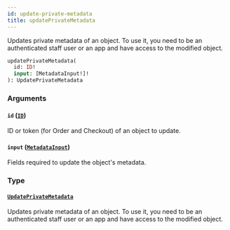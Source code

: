 ```yaml
---
id: update-private-metadata
title: updatePrivateMetadata
---
```



Updates private metadata of an object. To use it, you need to be an authenticated staff user or an app and have access to the modified object.

```graphql
updatePrivateMetadata(
  id: ID!
  input: [MetadataInput!]!
): UpdatePrivateMetadata
```


### Arguments

#### `id` ([`ID`](../../../developer/api-reference/scalars/id))

ID or token (for Order and Checkout) of an object to update.


#### `input` ([`MetadataInput`](../../../developer/api-reference/inputs/metadata-input))

Fields required to update the object's metadata.


### Type

#### [`UpdatePrivateMetadata`](../../../developer/api-reference/objects/update-private-metadata) 

Updates private metadata of an object. To use it, you need to be an authenticated staff user or an app and have access to the modified object.




